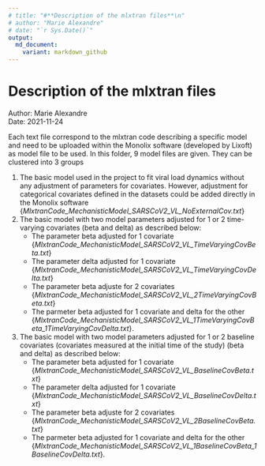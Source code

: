 ```yaml
---
# title: "#**Description of the mlxtran files**\n"
# author: "Marie Alexandre"
# date: "`r Sys.Date()`"
output:
  md_document:
    variant: markdown_github
---
```




# **Description of the mlxtran files **
Author: Marie Alexandre  
Date: 2021-11-24

Each text file correspond to the mlxtran code describing a specific model and need to be uploaded within the Monolix software (developed by Lixoft) as model file to be used.
In this folder, 9 model files are given. They can be clustered into 3 groups 

1. The basic model used in the project to fit viral load dynamics without any adjustment of parameters for covariates. However, adjustment for categorical covariates defined in the datasets could be added directly in the Monolix software \{*MlxtranCode\_MechanisticModel\_SARSCoV2\_VL\_NoExternalCov.txt*\}  
2. The basic model with two model parameters adjusted for 1 or 2 time-varying covariates (beta and delta) as described below:
   - The parameter beta adjusted for 1 covariate \{*MlxtranCode_MechanisticModel_SARSCoV2_VL_TimeVaryingCovBeta.txt*\}  
   - The parameter delta adjusted for 1 covariate \{*MlxtranCode_MechanisticModel_SARSCoV2_VL_TimeVaryingCovDelta.txt*\}  
   - The parameter beta adjuste for 2 covariates \{*MlxtranCode_MechanisticModel_SARSCoV2_VL_2TimeVaryingCovBeta.txt*\}  
   - The parmeter beta adjusted for 1 covariate and delta for the other \{*MlxtranCode_MechanisticModel_SARSCoV2_VL_1TimeVaryingCovBeta_1TimeVaryingCovDelta.txt*\}.   
3. The basic model with two model parameters adjusted for 1 or 2 baseline covariates (covariates measured at the initial time of the study) (beta and delta) as described below:  
   - The parameter beta adjusted for 1 covariate \{*MlxtranCode_MechanisticModel_SARSCoV2_VL_BaselineCovBeta.txt*}  
   - The parameter delta adjusted for 1 covariate \{*MlxtranCode_MechanisticModel_SARSCoV2_VL_BaselineCovDelta.txt*}  
   - The parameter beta adjuste for 2 covariates \{*MlxtranCode_MechanisticModel_SARSCoV2_VL_2BaselineCovBeta.txt*}  
   - The parmeter beta adjusted for 1 covariate and delta for the other \{*MlxtranCode_MechanisticModel_SARSCoV2_VL_1BaselineCovBeta_1BaselineCovDelta.txt*}.   



